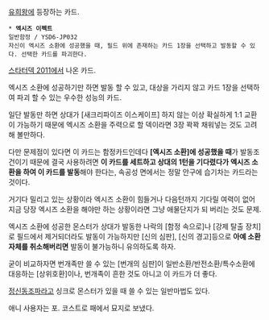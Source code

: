 [[유희왕]]에 등장하는 카드.

 * '''엑시즈 이펙트''' 
 일반함정 / YSD6-JP032
 자신이 엑시즈 소환에 성공했을 때, 필드 위에 존재하는 카드 1장을 선택하고 발동할 수 있다. 선택한 카드를 파괴한다.

[[스타터덱 2011]]에서 나온 카드.

엑시즈 소환에 성공하기만 하면 발동 할 수 있고, 대상을 가리지 않고 카드 1장을 선택하여 파괴 할 수 있는 우수한 성능의 카드.

일단 발동만 하면 상대가 [새크리파이즈 이스케이프] 하지 않는 이상 확실하게 1:1 교환이 가능하기 때문에 엑시즈 소환을 주력으로 할 덱이라면 3장 꽉꽉 채워넣는 것도 고려해 볼만하다.

다만 문제점이 있다면 이 카드는 함정카드인데다 '''[엑시즈 소환]에 성공했을 때'''가 발동조건이기 때문에 결국 사용하려면 '''이 카드를 세트하고 상대의 1턴을 기다렸다가 엑시즈 소환을 하여 이 카드를 발동'''해야 한다는, 속공성 면에서는 정말 안구에 습기차는 카드라는 것이다. 

거기다 밀리고 있는 상황이라 엑시즈 소환이 힘들거나 다음턴까지 기다릴 여력이 없어 지금 당장 엑시즈 소환을 해야만 하는 상황이라면 그냥 애물단지가 되 버리는 것도 문제.

엑시즈 소환에 성공한 몬스터가 상대가 발동한 나락의 [함정 속으로]나 [강제 탈출 장치]로 필드에서 제거되더라도 발동이 가능하지만 [신의 심판], [신의 경고]등으로 '''아예 소환 자체를 취소해버리면''' 발동이 불가능하니 유의하도록 하자.


굳이 비교하자면 번개족만 쓸 수 있는 [번개의 심판]이 일반소환/반전소환/특수소환에 대응하는 [상위호환]이나, 번개족이 흔한 것도 아니고 이 카드가 더 좋다.

[[정신동조파]]라고 싱크로 몬스터가 있을 때 쓸 수 있는 일반마법도 있다.

애니 사용자는 포. 코스트로 패에서 묘지로 보냈다.
